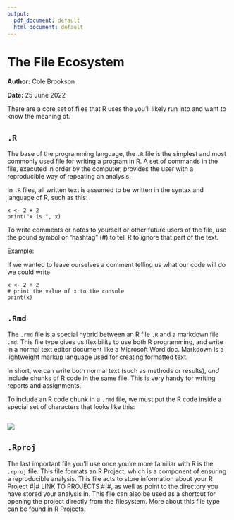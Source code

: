 ```yaml
---
output:
  pdf_document: default
  html_document: default
---
```

# The File Ecosystem

**Author:** Cole Brookson

**Date:** 25 June 2022

There are a core set of files that R uses the you'll likely run into and want to know the meaning of. 

## `.R` 

The base of the programming language, the `.R` file is the simplest and most commonly used file for writing a program in R. A set of commands in the file, executed in order by the computer, provides the user with a reproducible way of repeating an analysis. 

In `.R` files, all written text is assumed to be written in the syntax and language of R, such as this: 

```
x <- 2 + 2
print("x is ", x)
```

To write comments or notes to yourself or other future users of the file, use the pound symbol or "hashtag" (#) to tell R to ignore that part of the text. 

Example:

If we wanted to leave ourselves a comment telling us what our code will do we could write 
```
x <- 2 + 2
# print the value of x to the console
print(x) 
```

## `.Rmd` 

The `.rmd` file is a special hybrid between an R file `.R` and a markdown file `.md`. This file type gives us flexibility to use both R programming, and write in a normal text editor document like a Microsoft Word doc. Markdown is a lightweight markup language used for creating formatted text. 

In short, we can write both normal text (such as methods or results), *and* include chunks of R code in the same file. This is very handy for writing reports and assignments.

To include an R code chunk in a `.rmd` file, we must put the R code inside a special set of characters that looks like this: 


```r

```



![](./img/rmarkdown-chunk.png)

## `.Rproj`

The last important file you'll use once you're more familiar with R is the `.rproj` file. This file formats an R Project, which is a component of ensuring a reproducible analysis. This file acts to store information about your R Project #|# LINK TO PROJECTS #|#, as well as point to the directory you have stored your analysis in. This file can also be used as a shortcut for opening the project directly from the filesystem. More about this file type can be found in R Projects. 


